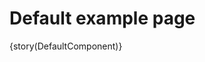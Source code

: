 

<Meta title="Pages/Default"
  component={DefaultComponent}
/>

# Default example page 


<Preview>
  <Story 
    name='Default' 
    inline 
    parameters={params(DefaultComponent)}
  >
    {story(DefaultComponent)}
  </Story>
</Preview>